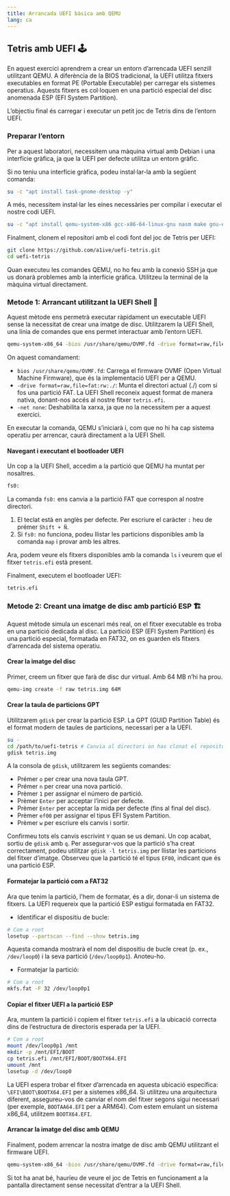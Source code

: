 ```yaml
---
title: Arrancada UEFI bàsica amb QEMU
lang: ca
---
```


## Tetris amb UEFI 🕹️

En aquest exercici aprendrem a crear un entorn d'arrencada UEFI senzill utilitzant QEMU. A diferència de la BIOS tradicional, la UEFI utilitza fitxers executables en format PE (Portable Executable) per carregar els sistemes operatius. Aquests fitxers es col·loquen en una partició especial del disc anomenada ESP (EFI System Partition).

L’objectiu final és carregar i executar un petit joc de Tetris dins de l’entorn UEFI.


### Preparar l'entorn

Per a aquest laboratori, necessitem una màquina virtual amb Debian i una interfície gràfica, ja que la UEFI per defecte utilitza un entorn gràfic.

Si no teniu una interfície gràfica, podeu instal·lar-la amb la següent comanda:

```bash
su -c "apt install task-gnome-desktop -y"
```

A més, necessitem instal·lar les eines necessàries per compilar i executar el nostre codi UEFI.

```bash
su -c "apt install qemu-system-x86 gcc-x86-64-linux-gnu nasm make gnu-efi gdisk mtools -y"
```

Finalment, clonem el repositori amb el codi font del joc de Tetris per UEFI:

```bash
git clone https://github.com/a1ive/uefi-tetris.git
cd uefi-tetris
```

:::{.callout-note title="Nota"}
Quan executeu les comandes QEMU, no ho feu amb la conexió SSH ja que us donarà problemes amb la interfície gràfica. Utilitzeu la terminal de la màquina virtual directament.
:::

### Metode 1: Arrancant utilitzant la UEFI Shell 🚀

Aquest mètode ens permetrà executar ràpidament un executable UEFI sense la necessitat de crear una imatge de disc. Utilitzarem la UEFI Shell, una línia de comandes que ens permet interactuar amb l'entorn UEFI.

```bash
qemu-system-x86_64 -bios /usr/share/qemu/OVMF.fd -drive format=raw,file=fat:rw:./ -net none
```

On aquest comandament:

- `bios /usr/share/qemu/OVMF.fd`: Carrega el firmware OVMF (Open Virtual Machine Firmware), que és la implementació UEFI per a QEMU.
- `-drive format=raw,file=fat:rw:./`:  Munta el directori actual (./) com si fos una partició FAT. La UEFI Shell reconeix aquest format de manera nativa, donant-nos accés al nostre fitxer `tetris.efi`.
- `-net none`: Deshabilita la xarxa, ja que no la necessitem per a aquest exercici.

En executar la comanda, QEMU s'iniciarà i, com que no hi ha cap sistema operatiu per arrencar, caurà directament a la UEFI Shell.

#### Navegant i executant el bootloader UEFI

Un cop a la UEFI Shell, accedim a la partició que QEMU ha muntat per nosaltres.

```bash
fs0:
```

La comanda `fs0:` ens canvia a la partició FAT que correspon al nostre directori. 

:::{.callout-note title="Notes"}
1. El teclat està en anglès per defecte. Per escriure el caràcter `:` heu de prémer  `Shift + Ñ`.
2. Si `fs0:` no funciona, podeu llistar les particions disponibles amb la comanda `map` i provar amb les altres.
:::

Ara, podem veure els fitxers disponibles amb la comanda `ls` i veurem que el fitxer `tetris.efi` està present.

Finalment, executem el bootloader UEFI:

```bash
tetris.efi
```

### Metode 2: Creant una imatge de disc amb partició ESP 🏗️

Aquest mètode simula un escenari més real, on el fitxer executable es troba en una partició dedicada al disc. La partició ESP (EFI System Partition) és una partició especial, formatada en FAT32, on es guarden els fitxers d'arrencada del sistema operatiu.

#### Crear la imatge del disc

Primer, creem un fitxer que farà de disc dur virtual. Amb 64 MB n'hi ha prou.

```bash
qemu-img create -f raw tetris.img 64M
```

#### Crear la taula de particions GPT

Utilitzarem `gdisk` per crear la partició ESP. La GPT (GUID Partition Table) és el format modern de taules de particions, necessari per a la UEFI.

```bash
su -
cd /path/to/uefi-tetris # Canvia al directori on has clonat el repositori
gdisk tetris.img
```

A la consola de `gdisk`, utilitzarem les següents comandes:

- Prémer `o` per crear una nova taula GPT.
- Prémer `n` per crear una nova partició.
- Prèmer `1` per assignar el número de partició.
- Prèmer `Enter` per acceptar l'inici per defecte.
- Prèmer `Enter` per acceptar la mida per defecte (fins al final del disc).
- Prèmer `ef00` per assignar el tipus EFI System Partition.
- Prèmer `w` per escriure els canvis i sortir.

:::{.callout-note title="Nota"}
Confirmeu tots els canvis escrivint `Y` quan se us demani. Un cop acabat, sortiu de `gdisk` amb `q`. Per assegurar-vos que la partició s'ha creat correctament, podeu utilitzar `gdisk -l tetris.img` per llistar les particions del fitxer d'imatge. Observeu que la partició té el tipus `EF00`, indicant que és una partició ESP.
:::

#### Formatejar la partició com a FAT32

Ara que tenim la partició, l'hem de formatar, és a dir, donar-li un sistema de fitxers. La UEFI requereix que la partició ESP estigui formatada en FAT32.

- Identificar el dispositiu de bucle:

```bash
# Com a root
losetup --partscan --find --show tetris.img
```
Aquesta comanda mostrarà el nom del dispositiu de bucle creat (p. ex., `/dev/loop0`) i la seva partició (`/dev/loop0p1`). Anoteu-ho.

- Formatejar la partició:

```bash
# Com a root
mkfs.fat -F 32 /dev/loop0p1
```

#### Copiar el fitxer UEFI a la partició ESP

Ara, muntem la partició i copiem el fitxer `tetris.efi` a la ubicació correcta dins de l'estructura de directoris esperada per la UEFI.

```bash
# Com a root
mount /dev/loop0p1 /mnt
mkdir -p /mnt/EFI/BOOT
cp tetris.efi /mnt/EFI/BOOT/BOOTX64.EFI
umount /mnt
losetup -d /dev/loop0
```

:::{.callout-note title="Observació"}
La UEFI espera trobar el fitxer d'arrencada en aquesta ubicació específica: `\EFI\BOOT\BOOTX64.EFI` per a sistemes x86_64. Si utilitzeu una arquitectura diferent, assegureu-vos de canviar el nom del fitxer segons sigui necessari (per exemple, `BOOTAA64.EFI` per a ARM64). Com estem emulant un sistema x86_64, utilitzem `BOOTX64.EFI`.
:::

#### Arrancar la imatge del disc amb QEMU
Finalment, podem arrencar la nostra imatge de disc amb QEMU utilitzant el firmware UEFI.

```bash
qemu-system-x86_64 -bios /usr/share/qemu/OVMF.fd -drive format=raw,file=tetris.img -net none
```

Si tot ha anat bé, hauríeu de veure el joc de Tetris en funcionament a la pantalla directament sense necessitat d'entrar a la UEFI Shell.



